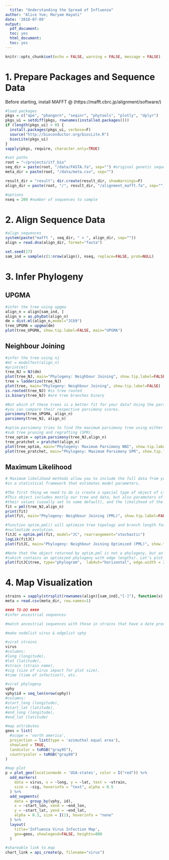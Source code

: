 ```yaml
---
  title: "Understanding the Spread of Influenza"
author: "Alice Yue; Maryam Hayati"
date: '2018-07-09'
output:
  pdf_document:
  toc: yes
  html_document:
  toc: yes
---
```

  
```r
knitr::opts_chunk$set(echo = FALSE, warning = FALSE, message = FALSE)
```

# 1. Prepare Packages and Sequence Data

Before starting, install MAFFT @ (https://mafft.cbrc.jp/alignment/software/)

```r
#load packages
pkgs = c("ape", "phangorn", "seqinr", "phytools", "plotly", "dplyr")
pkgs_ui = setdiff(pkgs, rownames(installed.packages()))
if (length(pkgs_ui) > 0) {
  install.packages(pkgs_ui, verbose=F)
  source("http://bioconductor.org/biocLite.R")
  biocLite(pkgs_ui)
}
sapply(pkgs, require, character.only=TRUE)

#set paths
root = "~/projects/itf_bio"
seq_dir = paste(root, "/data/FASTA.fa", sep="") #original genetic sequence
meta_dir = paste(root, "/data/meta.csv", sep="")

result_dir = "result"; dir.create(result_dir, showWarnings=F)
align_dir = paste(root, "/", result_dir, "/alignment_mafft.fa", sep="")

#options
nseq = 200 #number of sequences to sample

```

# 2. Align Sequence Data

```r

#align sequences
system(paste("mafft ", seq_dir, " > ", align_dir, sep=""))
align = read.dna(align_dir, format="fasta")

set.seed(17)
sam_ind = sample(c(1:nrow(align)), nseq, replace=FALSE, prob=NULL)

```

# 3. Infer Phylogeny

## UPGMA

```r

#infer the tree using upgma
align_n = align[sam_ind, ]
align_n = as.phyDat(align_n)
dm = dist.ml(align_n,model="JC69")
tree_UPGMA = upgma(dm)
plot(tree_UPGMA, show.tip.label=FALSE, main="UPGMA")

```

## Neighbour Joining

```r

#infer the tree using nj
#mt = modelTest(align_n)
#print(mt)
tree_NJ = NJ(dm)
plot(tree_NJ, main="Phylogeny: Neighbour Joining", show.tip.label=FALSE)
tree = ladderize(tree_NJ)
plot(tree, main="Phylogeny: Neighbour Joining", show.tip.label=FALSE)
is.rooted(tree_NJ) #is tree rooted
is.binary(tree_NJ) #are tree branches binary

#But which of these trees is a better fit for your data? Using the parsimony() function,
#you can compare their respective parsimony scores. 
parsimony(tree_UPGMA, align_n)
parsimony(tree_NJ, align_n)

#optim.parsimony tries to find the maximum parsimony tree using either Nearest Neighbor Interchange (NNI) rearrangements or 
#sub tree pruning and regrafting (SPR).
tree_optim = optim.parsimony(tree_NJ,align_n)
tree_pratchet = pratchet(align_n)
plot(tree_optim, main="Phylogeny: Maximum Parsimony NNI", show.tip.label=FALSE)
plot(tree_pratchet, main="Phylogeny: Maximum Parsimony SPR", show.tip.label=FALSE)

```

## Maximum Likelihood

```r

# Maximum likelihood methods allow you to include the full data from your sequence alignment
#in a statistical framework that estimates model parameters. 

#The first thing we need to do is create a special type of object of class “pml”.
#This object includes mostly our tree and data, but also parameters of an evolutionary model, 
#their values (usually set to some default), and the likelihood of the model. 
fit = pml(tree_NJ,align_n)
print(fit)
plot(fit, main="Phylogeny: Neighbour Joining (PML)", show.tip.label=FALSE)

#function optim.pml() will optimize tree topology and branch length for your selected model of 
#nucleotide evolution.
fitJC = optim.pml(fit, model="JC", rearrangement="stochastic")
logLik(fitJC)
plot(fitJC, main="Phylogeny: Neighbour Joining Optimized (PML)", show.tip.label=FALSE)

#Note that the object returned by optim.pml is not a phylogeny, but an optimized object of class “pml” 
#(which contains an optimized phylogeny with edge lengths). Let’s plot this phylogeny:
plot(fitJC$tree, type="phylogram",  lab4ut="horizontal", edge.width = 2, show.tip.label=FALSE)

```

# 4. Map Visualization

```r

strains = sapply(strsplit(rownames(align)[sam_ind],"[-]"), function(x) x[1])
meta = read.csv(meta_dir, row.names=1)

#### TO-DO ####
#infer ancestrial sequences

#match ancestrial sequences with those in strains that have a date preceding the ancestor's two child sequences

#make nodelist virus & edgelist vphy

#viral strains
virus
#columns: 
#long (longitude), 
#lat (latitude), 
#strain (strain name), 
#sig (size of virus impact for plot size), 
#time (tiem of infection?), etc.

#viral phylogeny
vphy
vphy$id = seq_len(nrow(vphy))
#columns:
#start_long (longitude), 
#start_lat (latitude), 
#end_long (longitude), 
#end_lat (latitude)

#map attributes
geos = list(
  #scope = 'north america',
  projection = list(type = 'azimuthal equal area'),
  showland = TRUE,
  landcolor = toRGB("gray95"),
  countrycolor = toRGB("gray80")
)

#map plot
p = plot_geo(locationmode = 'USA-states', color = I("red")) %>%
  add_markers(
    data = virus, x = ~long, y = ~lat, text = ~strain,
    size = ~sig, hoverinfo = "text", alpha = 0.5
  ) %>%
  add_segments(
    data = group_by(vphy, id),
    x = ~start_lon, xend = ~end_lon,
    y = ~start_lat, yend = ~end_lat,
    alpha = 0.3, size = I(1), hoverinfo = "none"
  ) %>%
  layout(
    title='Influenza Virus Infection Map',
    geo=geos, showlegend=FALSE, heights=800
  )

#shareable link to map
chart_link = api_create(p, filename="virus")




```
